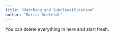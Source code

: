 ```yaml
---
title: "Matching and Subclassification"
author: "Moritz Seefeldt"
---
```


::: callout-note
You can delete everything in here and start fresh.
:::
